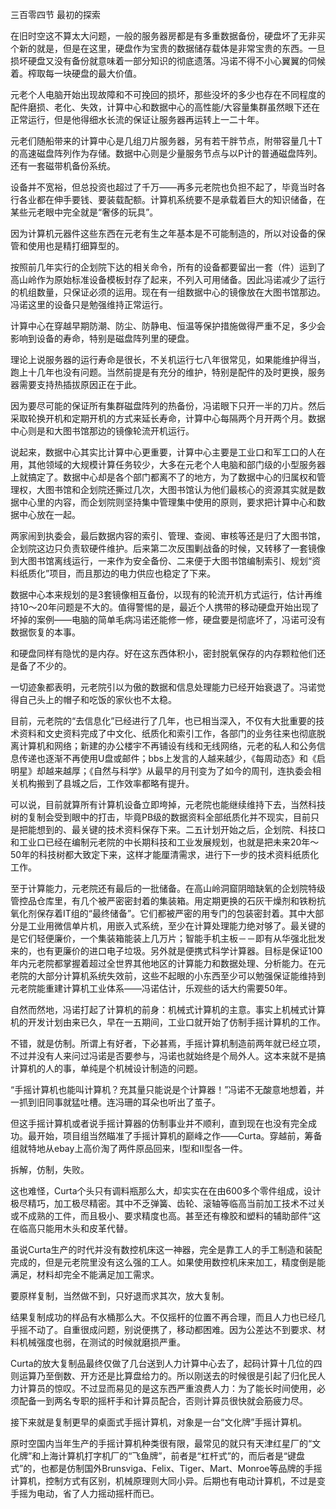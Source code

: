 

三百零四节 最初的探索

在旧时空这不算太大问题，一般的服务器房都是有多重数据备份，硬盘坏了无非买个新的就是，但是在这里，硬盘作为宝贵的数据储存载体是非常宝贵的东西。一旦损坏硬盘又没有备份就意味着一部分知识的彻底遗落。冯诺不得不小心翼翼的伺候着。榨取每一块硬盘的最大价值。

元老个人电脑开始出现故障和不可挽回的损坏，那些没坏的多少也存在不同程度的配件磨损、老化、失效，计算中心和数据中心的高性能/大容量集群虽然眼下还在正常运行，但是他得细水长流的保证让服务器再运转上一二十年。

元老们随船带来的计算中心是几组刀片服务器，另有若干胖节点，附带容量几十T的高速磁盘阵列作为存储。数据中心则是少量服务节点与以P计的普通磁盘阵列。还有一套磁带机备份系统。

设备并不宽裕，但总投资也超过了千万――再多元老院也负担不起了，毕竟当时各行各业都在伸手要钱、要装载配额。计算机系统要不是承载着巨大的知识储备，在某些元老眼中完全就是“奢侈的玩具”。

因为计算机元器件这些东西在元老有生之年基本是不可能制造的，所以对设备的保管和使用也是精打细算型的。

按照前几年实行的企划院下达的相关命令，所有的设备都要留出一套（件）运到了高山岭作为原始标准设备模板封存了起来，不列入可用储备。因此冯诺减少了运行的机组数量，只保证必须的运用。现在有一组数据中心的镜像放在大图书馆那边。冯诺这里的设备只是勉强维持正常运行。

计算中心在穿越早期防潮、防尘、防静电、恒温等保护措施做得严重不足，多少会影响到设备的寿命，特别是磁盘阵列里的硬盘。

理论上说服务器的运行寿命是很长，不关机运行七八年很常见，如果能维护得当，跑上十几年也没有问题。当然前提是有充分的维护，特别是配件的及时更换，服务器需要支持热插拔原因正在于此。

因为要尽可能的保证所有集群磁盘阵列的热备份，冯诺眼下只开一半的刀片。然后采取轮换开机和定期开机的方式来延长寿命，计算中心每隔两个月开两个月。数据中心则是和大图书馆那边的镜像轮流开机运行。

说起来，数据中心其实比计算中心更重要，计算中心主要是工业口和军工口的人在用，其他领域的大规模计算任务较少，大多在元老个人电脑和部门级的小型服务器上就搞定了。数据中心却是各个部门都离不了的地方，为了数据中心的归属权和管理权，大图书馆和企划院还撕过几次，大图书馆认为他们最核心的资源其实就是数据中心里的内容，而企划院则坚持集中管理集中使用的原则，要求把计算中心和数据中心放在一起。

两家闹到执委会，最后数据内容的索引、管理、查阅、审核等还是归了大图书馆，企划院这边只负责软硬件维护。后来第二次反围剿战备的时候，又转移了一套镜像到大图书馆离线运行，一来作为安全备份、二来便于大图书馆编制索引、规划“资料纸质化”项目，而且那边的电力供应也稳定了下来。

数据中心本来规划的是3套镜像相互备份，以现有的轮流开机方式运行，估计再维持10～20年问题是不大的。值得警惕的是，最近个人携带的移动硬盘开始出现了坏掉的案例――电脑的简单毛病冯诺还能修一修，硬盘要是彻底坏了，冯诺可没有数据恢复的本事。

和硬盘同样有隐忧的是内存。好在这东西体积小，密封脱氧保存的内存颗粒他们还是备了不少的。

一切迹象都表明，元老院引以为傲的数据和信息处理能力已经开始衰退了。冯诺觉得自己头上的帽子和吃饭的家伙也不太稳。

目前，元老院的“去信息化”已经进行了几年，也已相当深入，不仅有大批重要的技术资料和文史资料完成了中文化、纸质化和索引工作，各部门的业务往来也彻底脱离计算机和网络；新建的办公楼宇不再铺设有线和无线网络，元老的私人和公务信息传递也逐渐不再使用U盘或邮件；bbs上发言的人越来越少，《每周动态》和《启明星》却越来越厚；《自然与科学》从最早的月刊变为了如今的周刊，连执委会相关机构搬到了县城之后，工作效率都略有提升。

可以说，目前就算所有计算机设备立即垮掉，元老院也能继续维持下去，当然科技树的复制会受到眼中的打击，毕竟PB级的数据资料全部纸质化并不现实，目前只是把能想到的、最关键的技术资料保存下来。二五计划开始之后，企划院、科技口和工业口已经在编制元老院的中长期科技和工业发展规划，也就是把未来20年～50年的科技树都大致定下来，这样才能厘清需求，进行下一步的技术资料纸质化工作。

至于计算能力，元老院还有最后的一批储备。在高山岭洞窟阴暗缺氧的企划院特级管控品仓库里，有几个被严密密封着的集装箱。用定期更换的石灰干燥剂和铁粉抗氧化剂保存着IT组的“最终储备”。它们都被严密的用专门的包装密封着。其中大部分是工业用微信单片机，用嵌入式系统，至少在计算处理能力绝对够了。最关键的是它们轻便廉价，一个集装箱能装上几万片；智能手机主板－－即有从华强北批发来的，也有更廉价的进口电子垃圾。另外就是便携式科学计算器。目标是保证100年内元老院都掌握着超过全世界其他地区的计算能力和数据处理、分析能力。在元老院的大部分计算机系统失效前，这些不起眼的小东西至少可以勉强保证能维持到元老院能重建计算机工业体系――冯诺估计，乐观些的话大约需要50年。

自然而然地，冯诺打起了计算机的前身：机械式计算机的主意。事实上机械式计算机的开发计划由来已久，早在一五期间，工业口就开始了仿制手摇计算机的工作。

不错，就是仿制。所谓上有好者，下必甚焉，手摇计算机制造前两年就已经立项，不过并没有人来问过冯诺是否要参与，冯诺也就始终是个局外人。这本来就不是搞计算机的人的事，单纯是个机械设计制造的问题。

“手摇计算机也能叫计算机？充其量只能说是个计算器！”冯诺不无酸意地想着，并一抓到旧同事就猛吐槽。连冯珊的耳朵也听出了茧子。

但这手摇计算机或者说手摇计算器的仿制事业并不顺利，直到现在也没有完全成功。最开始，项目组当然瞄准了手摇计算机的巅峰之作——Curta。穿越前，筹备组就特地从ebay上高价淘了两件原品回来，I型和II型各一件。

拆解，仿制，失败。

这也难怪，Curta个头只有调料瓶那么大，却实实在在由600多个零件组成，设计极尽精巧，加工极尽精密。其中不乏弹簧、齿轮、滚轴等临高当前加工技术不过关或不成熟的工件，而且极小、要求精度也高。甚至还有橡胶和塑料的辅助部件“这在临高只能用木头和皮革代替。

虽说Curta生产的时代并没有数控机床这一神器，完全是靠工人的手工制造和装配完成的，但是元老院里没有这么强的工人。如果使用数控机床来加工，精度倒是能满足，材料却完全不能满足加工需求。

要原样复制，当然做不到，只好退而求其次，放大复制。

结果复制成功的样品有水桶那么大。不仅摇杆的位置不再合理，而且人力也已经几乎摇不动了。自重很成问题，别说便携了，移动都困难。因为公差达不到要求、材料机械强度也弱，在测试的时候就磨损严重。

Curta的放大复制品最终仅做了几台送到人力计算中心去了，起码计算十几位的四则运算乃至倒数、开方还是比算盘给力的。所以刚送去的时候很是引起了归化民人力计算员的惊叹。不过显而易见的是这东西严重浪费人力：为了能长时间使用，必须配备一到两名专职的摇杆手和计算员配合，否则计算员很快就会筋疲力尽。

接下来就是复制更早的桌面式手摇计算机，对象是一台“文化牌”手摇计算机。

原时空国内当年生产的手摇计算机种类很有限，最常见的就只有天津红星厂的“文化牌”和上海计算机打字机厂的“飞鱼牌”，前者是“杠杆式”的，而后者是“键盘式”的，也都是仿制国外Brunsviga、Felix、Tiger、Mart、Monroe等品牌的手摇计算机，控制方式有区别，机械原理则大同小异。后期也有电动计算机，不过是变手摇为电动，省了人力摇动摇杆而已。


